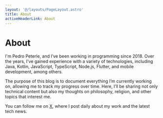```yaml
---
layout: '@/layouts/PageLayout.astro'
title: About
activeHeaderLink: About
---
```


# About

I'm Pedro Peterle, and I’ve been working in programming since 2018. Over the years, I’ve gained experience with a variety of technologies, including Java, Kotlin, JavaScript, TypeScript, Node.js, Flutter, and mobile development, among others.

The purpose of this blog is to document everything I’m currently working on, allowing me to track my progress over time. Here, I’ll be sharing not only technical content but also my thoughts on philosophy, religion, and other topics that interest me.

You can follow me on [X](https://x.com/phpeterle), where I post daily about my work and the latest tech news.